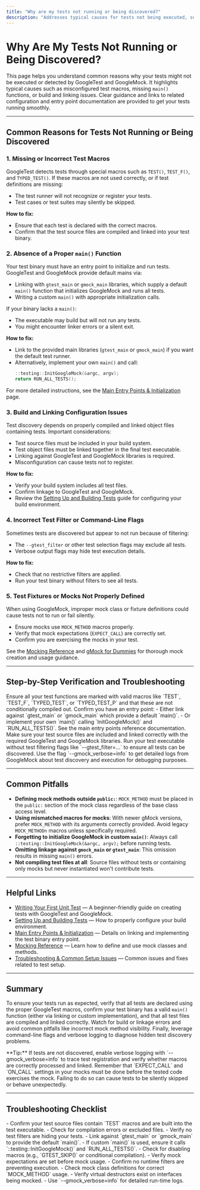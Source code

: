 ```yaml
---
title: "Why are my tests not running or being discovered?"
description: "Addresses typical causes for tests not being executed, such as misconfigured test macros, missing main functions, or build and linking problems, with links to helpful configuration and entry point files."
---
```


# Why Are My Tests Not Running or Being Discovered?

This page helps you understand common reasons why your tests might not be executed or detected by GoogleTest and GoogleMock. It highlights typical causes such as misconfigured test macros, missing `main()` functions, or build and linking issues. Clear guidance and links to related configuration and entry point documentation are provided to get your tests running smoothly.

---

## Common Reasons for Tests Not Running or Being Discovered

### 1. Missing or Incorrect Test Macros

GoogleTest detects tests through special macros such as `TEST()`, `TEST_F()`, and `TYPED_TEST()`. If these macros are not used correctly, or if test definitions are missing:

- The test runner will not recognize or register your tests.
- Test cases or test suites may silently be skipped.

**How to fix:**
- Ensure that each test is declared with the correct macros.
- Confirm that the test source files are compiled and linked into your test binary.

### 2. Absence of a Proper `main()` Function

Your test binary must have an entry point to initialize and run tests. GoogleTest and GoogleMock provide default mains via:

- Linking with `gtest_main` or `gmock_main` libraries, which supply a default `main()` function that initializes GoogleMock and runs all tests.
- Writing a custom `main()` with appropriate initialization calls.

If your binary lacks a `main()`:

- The executable may build but will not run any tests.
- You might encounter linker errors or a silent exit.

**How to fix:**
- Link to the provided main libraries (`gtest_main` or `gmock_main`) if you want the default test runner.
- Alternatively, implement your own `main()` and call:
  ```cpp
  ::testing::InitGoogleMock(&argc, argv);
  return RUN_ALL_TESTS();
  ```

For more detailed instructions, see the [Main Entry Points & Initialization](https://google.github.io/googletest/api_reference/platform_integration_and_utilities/main_entry_points.html) page.

### 3. Build and Linking Configuration Issues

Test discovery depends on properly compiled and linked object files containing tests. Important considerations:

- Test source files must be included in your build system.
- Test object files must be linked together in the final test executable.
- Linking against GoogleTest and GoogleMock libraries is required.
- Misconfiguration can cause tests not to register.

**How to fix:**
- Verify your build system includes all test files.
- Confirm linkage to GoogleTest and GoogleMock.
- Review the [Setting Up and Building Tests](https://google.github.io/googletest/guides/getting-started/setup-build-integration.html) guide for configuring your build environment.

### 4. Incorrect Test Filter or Command-Line Flags

Sometimes tests are discovered but appear to not run because of filtering:

- The `--gtest_filter` or other test selection flags may exclude all tests.
- Verbose output flags may hide test execution details.

**How to fix:**
- Check that no restrictive filters are applied.
- Run your test binary without filters to see all tests.

### 5. Test Fixtures or Mocks Not Properly Defined

When using GoogleMock, improper mock class or fixture definitions could cause tests not to run or fail silently.

- Ensure mocks use `MOCK_METHOD` macros properly.
- Verify that mock expectations (`EXPECT_CALL`) are correctly set.
- Confirm you are exercising the mocks in your test.

See the [Mocking Reference](https://google.github.io/googletest/reference/mocking.html) and [gMock for Dummies](https://google.github.io/googletest/gmock_for_dummies.html) for thorough mock creation and usage guidance.

---

## Step-by-Step Verification and Troubleshooting

<Steps>
<Step title="Verify Test Macros">
Ensure all your test functions are marked with valid macros like `TEST`, `TEST_F`, `TYPED_TEST`, or `TYPED_TEST_P` and that these are not conditionally compiled out.
</Step>
<Step title="Check for `main()` Function">
Confirm you have an entry point:
- Either link against `gtest_main` or `gmock_main` which provide a default `main()`.
- Or implement your own `main()` calling `InitGoogleMock()` and `RUN_ALL_TESTS()`.
See the main entry points reference documentation.
</Step>
<Step title="Validate Build Configuration">
Make sure your test source files are included and linked correctly with the required GoogleTest and GoogleMock libraries.
</Step>
<Step title="Run Without Filters">
Run your test executable without test filtering flags like `--gtest_filter=...` to ensure all tests can be discovered.
</Step>
<Step title="Enable Verbose Output for Debugging">
Use the flag `--gmock_verbose=info` to get detailed logs from GoogleMock about test discovery and execution for debugging purposes.
</Step>
</Steps>

---

## Common Pitfalls

- **Defining mock methods outside `public:`**: `MOCK_METHOD` must be placed in the `public:` section of the mock class regardless of the base class access level.
- **Using mismatched macros for mocks**: With newer gMock versions, prefer `MOCK_METHOD` with its arguments correctly provided. Avoid legacy `MOCK_METHODn` macros unless specifically required.
- **Forgetting to initialize GoogleMock in custom `main()`**: Always call `::testing::InitGoogleMock(&argc, argv);` before running tests.
- **Omitting linkage against `gmock_main` or `gtest_main`**: This omission results in missing `main()` errors.
- **Not compiling test files at all**: Source files without tests or containing only mocks but never instantiated won't contribute tests.

---

## Helpful Links

- [Writing Your First Unit Test](https://google.github.io/googletest/guides/getting-started/writing-your-first-tests.html) — A beginner-friendly guide on creating tests with GoogleTest and GoogleMock.
- [Setting Up and Building Tests](https://google.github.io/googletest/guides/getting-started/setup-build-integration.html) — How to properly configure your build environment.
- [Main Entry Points & Initialization](https://google.github.io/googletest/api_reference/platform_integration_and_utilities/main_entry_points.html) — Details on linking and implementing the test binary entry point.
- [Mocking Reference](https://google.github.io/googletest/reference/mocking.html) — Learn how to define and use mock classes and methods.
- [Troubleshooting & Common Setup Issues](https://google.github.io/googletest/getting-started/first-steps-validation/troubleshooting.html) — Common issues and fixes related to test setup.

---

## Summary

To ensure your tests run as expected, verify that all tests are declared using the proper GoogleTest macros, confirm your test binary has a valid `main()` function (either via linking or custom implementation), and that all test files are compiled and linked correctly. Watch for build or linkage errors and avoid common pitfalls like incorrect mock method visibility. Finally, leverage command-line flags and verbose logging to diagnose hidden test discovery problems.


<Tip>
**Tip:** If tests are not discovered, enable verbose logging with `--gmock_verbose=info` to trace test registration and verify whether macros are correctly processed and linked.
</Tip>

<Note>
Remember that `EXPECT_CALL` and `ON_CALL` settings in your mocks must be done before the tested code exercises the mock. Failing to do so can cause tests to be silently skipped or behave unexpectedly.
</Note>

---

## Troubleshooting Checklist

<AccordionGroup title="Troubleshooting Common Causes for Tests Not Running">
<Accordion title="I don't see any tests listed in the output.">
- Confirm your test source files contain `TEST` macros and are built into the test executable.
- Check for compilation errors or excluded files.
- Verify no test filters are hiding your tests.
</Accordion>
<Accordion title="Linker errors about missing main function.">
- Link against `gtest_main` or `gmock_main` to provide the default `main()`.
- If custom `main()` is used, ensure it calls `::testing::InitGoogleMock()` and `RUN_ALL_TESTS()`.
</Accordion>
<Accordion title="Tests appear but none run or they run zero tests.">
- Check for disabling macros (e.g., `GTEST_SKIP()` or conditional compilation).
- Verify mock expectations are set before mock usage.
- Confirm no runtime filters are preventing execution.
</Accordion>
<Accordion title="Tests are discovered but fail silently or panic unexpectedly.">
- Check mock class definitions for correct `MOCK_METHOD` usage.
- Verify virtual destructors exist on interfaces being mocked.
- Use `--gmock_verbose=info` for detailed run-time logs.
</Accordion>
</AccordionGroup>